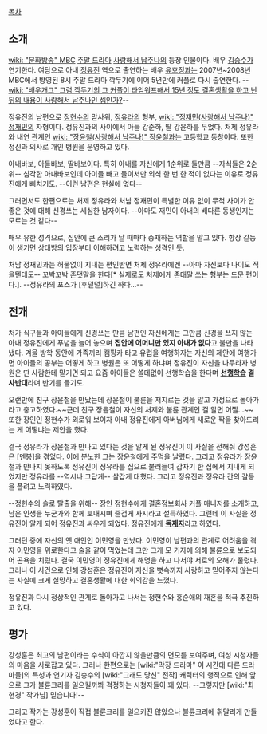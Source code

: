 [[목차]]
== 소개 ==
[[wiki: "문화방송" MBC]] [[주말 드라마]] [[사랑해서 남주나]]의 등장 인물이다. 배우 [[김승수]]가 연기한다. 여담으로 아내 [[정유진]] 역으로 출연하는 배우 [[유호정]]과는 2007년~2008년 MBC에서 방영된 8시 주말 드라마 깍두기에 이어 5년만에 커플로 다시 출연한다. --[[wiki: "배우개그" 그럼 깍두기의 그 커플이 타임워프해서 15년 정도 결혼생활을 하고 난 뒤의 내용이 사랑해서 남주나인 셈인가?]]--

정유진의 남편으로 [[정현수]]의 맏사위, [[정유라]]의 형부, [[wiki: "정재민(사랑해서 남주나)" 정재민]]의 자형이다. 정유진과의 사이에서 아들 강준하, 딸 강윤하를 두었다. 처제 정유라와 내연 관계인 [[wiki: "장윤철(사랑해서 남주나)" 장윤철]]과는 고등학교 동창이다. 또한 정신과 의사로 개인 병원을 운영하고 있다.

아내바보, 아들바보, 딸바보이다. 특히 아내를 자신에게 1순위로 둘만큼 --자식들은 2순위-- 심각한 아내바보인데 아이들 빼고 둘이서만 외식 한 번 한 적이 없다는 이유로 정유진에게 삐치기도.  --이런 남편은 현실에 없다--

그러면서도 한편으로는 처제 정유라와 처남 정재민이 특별한 이유 없이 무척 사이가 안 좋은 것에 대해 신경쓰는 세심한 남자이다. --아마도 재민이 아내의 배다른 동생인지는 모르는 것 같다--

매우 유한 성격으로, 집안에 큰 소리가 날 때마다 중재하는 역할을 맡고 있다. 항상 갈등이 생기면 상대방의 입장부터 이해하려고 노력하는 성격인 듯.

처남 정재민과는 허물없이 지내는 편인반면 처제 정유라에겐 --아마 자신보다 나이도 적을텐데도-- 꼬박꼬박 존댓말을 한다[* 실제로도 처제에게 존대말 쓰는 형부는 드문 편이다.]. --정유라의 포스가 [후덜덜]하긴 하다...--

== 전개 ==
처가 식구들과 아이들에게 신경쓰는 만큼 남편인 자신에게는 그만큼 신경을 쓰지 않는 아내 정유진에게 푸념을 늘어 놓으며 '''집안에 어머니만 있지 아내가 없다'''고 불만을 나타냈다. 겨울 방학 동안에 가족끼리 캠핑카 타고 유럽을 여행하자는 자신의 제안에 여행가면 아이들의 공부는 어떻게 하고 병원은 또 어떻게 하냐며 정유진이 자신을 나무라자 병원은 딴 사람한테 맡기면 되고 요즘 아이들은 쓸데없이 선행학습을 한다며 '''[[선행학습]] 결사반대'''라며 반기를 들기도.

오랜만에 친구 장윤철을 만났는데 장윤철이 불륜을 저지르는 것을 알고 가정으로 돌아가라고 충고하였다.~~근데 친구 장윤철이 자신의 처제와 불륜 관계인 걸 알면 어쩔...~~ 또한 장인인 정현수가 외로워 보이자 아내 정유진에게 아버님에게 새로운 짝을 찾아드리는 게 어떻냐는 제안을 했다.

결국 정유라가 장윤철과 만나고 있다는 것을 알게 된 정유진이 이 사실을 전해줘 강성훈은 [멘붕]을 겪었다. 이에 분노한 그는 장윤철에게 주먹을 날렸다. 그리고 정유라가 장윤철과 만나지 못하도록 정유진이 정유라를 집으로 불러들여 갑자기 한 집에서 지내게 되었지만 정유라를 --역시나 그답게-- 살갑게 대했다. 그리고 정유진과 정유라 간의 갈등을 풀려고 노력하였다.

--정현수의 솔로 탈출을 위해-- 장인 정현수에게 결혼정보회사 커플 매니저를 소개하고, 남은 인생을 누군가와 함께 보내시며 즐겁게 사시라고 설득하였다. 그런데 이 사실을 정유진이 알게 되어 정유진과 싸우게 되었다. 정유진에게 '''[[독재자]]'''라고 하였다.

그러던 중에 자신의 옛 애인인 이민영을 만났다. 이민영이 남편과의 관계로 어려움을 겪자 이민영을 위로한다고 술을 같이 먹었는데 그만 그게 모 기자에 의해 불륜으로 보도되어 곤욕을 치렀다. 결국 이민영이 정유진에게 해명을 하고 나서야 서로의 오해가 풀렸다. 그러나 이 사건으로 인해 강성훈은 정유진이 자신을 뼛속까지 사랑하고 믿어주지 않는다는 사실에 크게 실망하고 결혼생활에 대한 회의감을 느꼈다.

정유진과 다시 정상적인 관계로 돌아가고 나서는 정현수와 홍순애의 재혼을 적극 추진하고 있다.

== 평가 ==
강성훈은 최고의 남편이라는 수식이 아깝지 않을만큼의 면모를 보여주며, 여성 시청자들의 마음을 사로잡고 있다. 그러나 한편으로는 [wiki:"막장 드라마" 이 시간대 다른 드라마들]의 특성과 연기자 김승수의 [wiki:"그래도 당신" 전작] 캐릭터의 행적으로 인해 앞으로 그가 불륜크리를 일으킬까봐 걱정하는 시청자들이 꽤 있다. --그렇지만 [wiki:"최현경" 작가님] 믿습니다!-- 

그리고 작가는 강성훈이 직접 불륜크리를 일으키진 않았으나 불륜크리에 휘말리게 만들었다고 한다.

